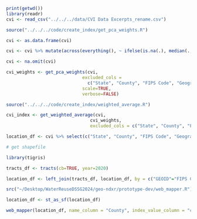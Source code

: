 
```r
print(getwd())
library(readr)
cvi <- read_csv("../../../data/CVI Data Excerpts_rename.csv")

source("../../../code/create_index/get_pca_weights.R")

cvi <- as.data.frame(cvi)

cvi <- cvi %>% mutate(across(everything(), ~ ifelse(is.na(.), median(., na.rm = TRUE), .)))

cvi <- na.omit(cvi)

cvi_weights <- get_pca_weights(cvi, 
                             excluded_cols = 
                               c("State", "County", "FIPS Code", "Geographic Coordinates"), 
                             scale=TRUE,
                             verbose=FALSE)

source("../../../code/create_index/weighted_average.R")

cvi_index <- get_weighted_average(cvi, 
                                cvi_weights, 
                                excluded_cols = c("State", "County", "FIPS Code", "Geographic Coordinates"))

location_df <- cvi %>% select(c("State", "County", "FIPS Code", "Geographic Coordinates")) %>% cbind(cvi_index)

# get shapefile

library(tigris)

tracts_df <- tracts(cb=TRUE, year=2020)

location_df <- left_join(tracts_df, location_df, by = c("GEOID"="FIPS Code"))

src("~/Desktop/WaterReuseDSSG2024/geo-ndxr/prototype-dev/web_mapper.R")

location_df <- st_as_sf(location_df)

web_mapper(location_df, name_column = "County", index_value_column = "cvi_index", map_path = "~/Desktop", map_name = "test")
```

